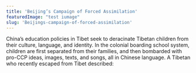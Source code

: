 ```yaml
---
title: 'Beijing’s Campaign of Forced Assimilation'
featuredImage: "test iumage"
slug: 'Beijings-campaign-of-forced-assimilation'
---
```


China’s education policies in Tibet seek to deracinate Tibetan children from their culture, language, and identity. In the colonial boarding school system, children are first separated from their families, and then bombarded with pro-CCP ideas, images, texts, and songs, all in Chinese language. A Tibetan who recently escaped from Tibet described: 
